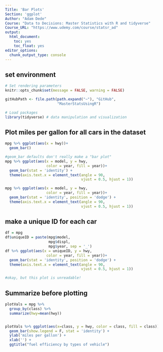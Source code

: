 ```yaml
---
Title: 'Bar Plots'
Section: 'ggplot'
Author: "Adam Dede"
Course: "Data to Decisions: Master Statistics with R and tidyverse"
Course_URL: "https://www.udemy.com/course/statsr_ad" 
output:
  html_document:
    toc: yes
    toc_float: yes
editor_options:
  chunk_output_type: console
---
```


## set environment

```r

# Set rendering parameters
knitr::opts_chunk$set(message = FALSE, warning = FALSE)

gitHubPath <- file.path(path.expand("~"), "GitHub", 
                        "MasterStatsUsingR")

# Load packages
library(tidyverse) # data manipulation and visualization
```

## Plot miles per gallon for all cars in the dataset

```r

mpg %>% ggplot(aes(x = hwy))+
  geom_bar() 

#geom_bar defaults don't really make a "bar plot" 
mpg %>% ggplot(aes(x = model, y = hwy, 
                   color = year, fill = year))+
  geom_bar(stat = 'identity') +
  theme(axis.text.x = element_text(angle = 90, 
                                   vjust = 0.5, hjust = 1))

mpg %>% ggplot(aes(x = model, y = hwy, 
                   color = year, fill = year))+
  geom_bar(stat = 'identity', position = 'dodge') +
  theme(axis.text.x = element_text(angle = 90, 
                                   vjust = 0.5, hjust = 1))


```

## make a unique ID for each car

```r

df = mpg
df$uniqueID = paste(mpg$model,
                    mpg$displ,
                    mpg$year, sep = '_')
df %>% ggplot(aes(x = uniqueID, y = hwy, 
                   color = year, fill = year))+
  geom_bar(stat = 'identity', position = 'dodge') +
  theme(axis.text.x = element_text(angle = 90, 
                                   vjust = 0.5, hjust = 1))

#okay, but this plot is unreadable! 


```

## Summarize before plotting 

```r

plotVals = mpg %>% 
  group_by(class) %>%  
  summarize(hwy=mean(hwy)) 


plotVals %>% ggplot(aes(x=class, y = hwy, color = class, fill = class))+
  geom_bar(show.legend = F, stat = 'identity') +
  ylab('miles per gallon') + 
  xlab('') +
  ggtitle("fuel efficiency by types of vehicle")

  

```  
  
